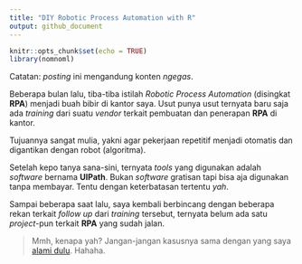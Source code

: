 ```yaml
---
title: "DIY Robotic Process Automation with R"
output: github_document
---
```


```r
knitr::opts_chunk$set(echo = TRUE)
library(nomnoml)
```

Catatan: _posting_ ini mengandung konten _ngegas_.

Beberapa bulan lalu, tiba-tiba istilah _Robotic Process Automation_ (disingkat __RPA__) menjadi buah bibir di kantor saya. Usut punya usut ternyata baru saja ada _training_ dari suatu _vendor_ terkait pembuatan dan penerapan __RPA__ di kantor.

Tujuannya sangat mulia, yakni agar pekerjaan repetitif menjadi otomatis dan digantikan dengan robot (algoritma).

Setelah kepo tanya sana-sini, ternyata _tools_ yang digunakan adalah _software_ bernama __UIPath__. Bukan _software_ gratisan tapi bisa aja digunakan tanpa membayar. Tentu dengan keterbatasan tertentu _yah_.

Sampai beberapa saat lalu, saya kembali berbincang dengan beberapa rekan terkait _follow up_ dari _training_ tersebut, ternyata belum ada satu _project_-pun terkait __RPA__ yang sudah jalan.

> Mmh, kenapa yah? Jangan-jangan kasusnya sama dengan yang saya [alami dulu](https://ikanx101.github.io/blog/blog-promo-hemat-id/). Hahaha.